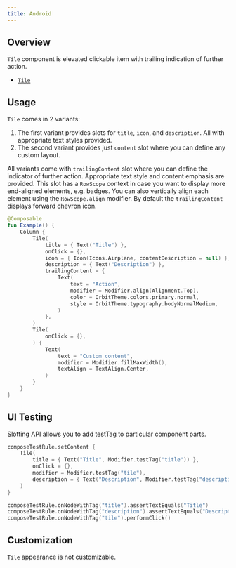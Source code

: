 ```yaml
---
title: Android
---
```


## Overview

`Tile` component is elevated clickable item with trailing indication of further action.

- [`Tile`](https://kiwicom.github.io/orbit-compose/ui/kiwi.orbit.compose.ui.controls/-tile.html)

## Usage

`Tile` comes in 2 variants:

1. The first variant provides slots for `title`, `icon`, and `description`. All with appropriate text styles provided.
2. The second variant provides just `content` slot where you can define any custom layout.

All variants come with `trailingContent` slot where you can define the indicator of further action.
Appropriate text style and content emphasis are provided.
This slot has a `RowScope` context in case you want to display more end-aligned elements, e.g. badges.
You can also vertically align each element using the `RowScope.align` modifier.
By default the `trailingContent` displays forward chevron icon.

```kotlin
@Composable
fun Example() {
    Column {
        Tile(
            title = { Text("Title") },
            onClick = {},
            icon = { Icon(Icons.Airplane, contentDescription = null) },
            description = { Text("Description") },
            trailingContent = {
                Text(
                    text = "Action",
                    modifier = Modifier.align(Alignment.Top),
                    color = OrbitTheme.colors.primary.normal,
                    style = OrbitTheme.typography.bodyNormalMedium,
                )
            },
        )
        Tile(
            onClick = {},
        ) {
            Text(
                text = "Custom content",
                modifier = Modifier.fillMaxWidth(),
                textAlign = TextAlign.Center,
            )
        }
    }
}
```

## UI Testing

Slotting API allows you to add testTag to particular component parts.

```kotlin
composeTestRule.setContent {
    Tile(
        title = { Text("Title", Modifier.testTag("title")) },
        onClick = {},
        modifier = Modifier.testTag("tile"),
        description = { Text("Description", Modifier.testTag("description")) },
    )
}

composeTestRule.onNodeWithTag("title").assertTextEquals("Title")
composeTestRule.onNodeWithTag("description").assertTextEquals("Description")
composeTestRule.onNodeWithTag("tile").performClick()
```

## Customization

`Tile` appearance is not customizable.

